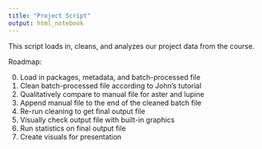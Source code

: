 ```yaml
---
title: "Project Script"
output: html_notebook
---
```


This script loads in, cleans, and analyzes our project data from the course. 

Roadmap: 

0. Load in packages, metadata, and batch-processed file
1. Clean batch-processed file according to John's tutorial
2. Qualitatively compare to manual file for aster and lupine
3. Append manual file to the end of the cleaned batch file
4. Re-run cleaning to get final output file 
5. Visually check output file with built-in graphics
6. Run statistics on final output file
7. Create visuals for presentation
